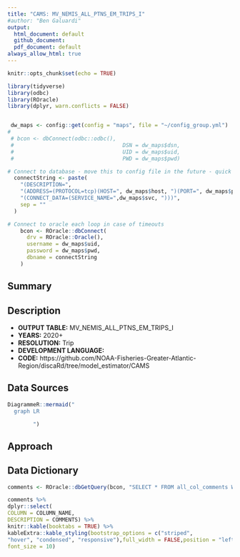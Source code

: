 ```yaml
---
title: "CAMS: MV_NEMIS_ALL_PTNS_EM_TRIPS_I"
#author: "Ben Galuardi"
output:
  html_document: default
  github_document:
  pdf_document: default
always_allow_html: true
---
```


```r
knitr::opts_chunk$set(echo = TRUE)

library(tidyverse)
library(odbc)
library(ROracle)
library(dplyr, warn.conflicts = FALSE)


 dw_maps <- config::get(config = "maps", file = "~/config_group.yml")
# 
 # bcon <- dbConnect(odbc::odbc(), 
 # 									DSN = dw_maps$dsn, 
 # 									UID = dw_maps$uid, 
 # 									PWD = dw_maps$pwd)

# Connect to database - move this to config file in the future - quick addition for server
  connectString <- paste(
    "(DESCRIPTION=",
    "(ADDRESS=(PROTOCOL=tcp)(HOST=", dw_maps$host, ")(PORT=", dw_maps$port, "))",
    "(CONNECT_DATA=(SERVICE_NAME=",dw_maps$svc, ")))",
    sep = ""
  )

# Connect to oracle each loop in case of timeouts
    bcon <- ROracle::dbConnect(
      drv = ROracle::Oracle(),
      username = dw_maps$uid,
      password = dw_maps$pwd,
      dbname = connectString
    )

```

## Summary



## Description

- **OUTPUT TABLE:** MV_NEMIS_ALL_PTNS_EM_TRIPS_I
- **YEARS:** 2020+
- **RESOLUTION:** Trip
- **DEVELOPMENT LANGUAGE:** 
- **CODE:** https://github.com/NOAA-Fisheries-Greater-Atlantic-Region/discaRd/tree/model_estimator/CAMS


## Data Sources


```r
DiagrammeR::mermaid("
  graph LR

        ")
```

## Approach



## Data Dictionary

```r
comments <- ROracle::dbGetQuery(bcon, "SELECT * FROM all_col_comments WHERE owner = 'MAPS' AND table_name = 'MV_NEMIS_ALL_PTNS_EM_TRIPS_I'")

comments %>%
dplyr::select(
COLUMN = COLUMN_NAME,
DESCRIPTION = COMMENTS) %>%
knitr::kable(booktabs = TRUE) %>%
kableExtra::kable_styling(bootstrap_options = c("striped", 
"hover", "condensed", "responsive"),full_width = FALSE,position = "left", fixed_thead = TRUE,
font_size = 10)
```


